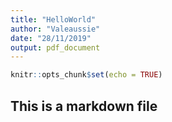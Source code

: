 ```yaml
---
title: "HelloWorld"
author: "Valeaussie"
date: "28/11/2019"
output: pdf_document
---
```


```r
knitr::opts_chunk$set(echo = TRUE)
```


## This is a markdown file


